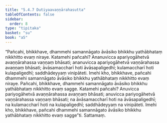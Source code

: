 ```yaml
---
title: "5.4.7 Dutiyaavaṇṇārahasutta"
tableOfContents: false
sidebar:
  order: 8
type: "tipitaka"
basket: "su"
book: "a5"
---
```



<DynamicBreadcrumb />

<Division number="237" book="a5" bookNo="16" page="231">

<Paragraph number="1303" book="a5">
“Pañcahi, bhikkhave, dhammehi samannāgato āvāsiko bhikkhu yathābhataṃ nikkhitto evaṃ niraye. Katamehi pañcahi? Ananuvicca apariyogāhetvā avaṇṇārahassa vaṇṇaṃ bhāsati; ananuvicca apariyogāhetvā vaṇṇārahassa avaṇṇaṃ bhāsati; āvāsamaccharī hoti āvāsapaligedhī; kulamaccharī hoti kulapaligedhī; saddhādeyyaṃ vinipāteti. Imehi kho, bhikkhave, pañcahi dhammehi samannāgato āvāsiko bhikkhu yathābhataṃ nikkhitto evaṃ niraye.
</Paragraph>

<Paragraph number="1304" book="a5">
Pañcahi, bhikkhave, dhammehi samannāgato āvāsiko bhikkhu yathābhataṃ nikkhitto evaṃ sagge. Katamehi pañcahi? Anuvicca pariyogāhetvā avaṇṇārahassa avaṇṇaṃ bhāsati; anuvicca pariyogāhetvā vaṇṇārahassa vaṇṇaṃ bhāsati; na āvāsamaccharī hoti na āvāsapaligedhī; na kulamaccharī hoti na kulapaligedhī; saddhādeyyaṃ na vinipāteti. Imehi kho, bhikkhave, pañcahi dhammehi samannāgato āvāsiko bhikkhu yathābhataṃ nikkhitto evaṃ sagge”ti.

</Paragraph>
</Division>

<Paragraph number="1305" type="center" book="a5">
Sattamaṃ.
</Paragraph>